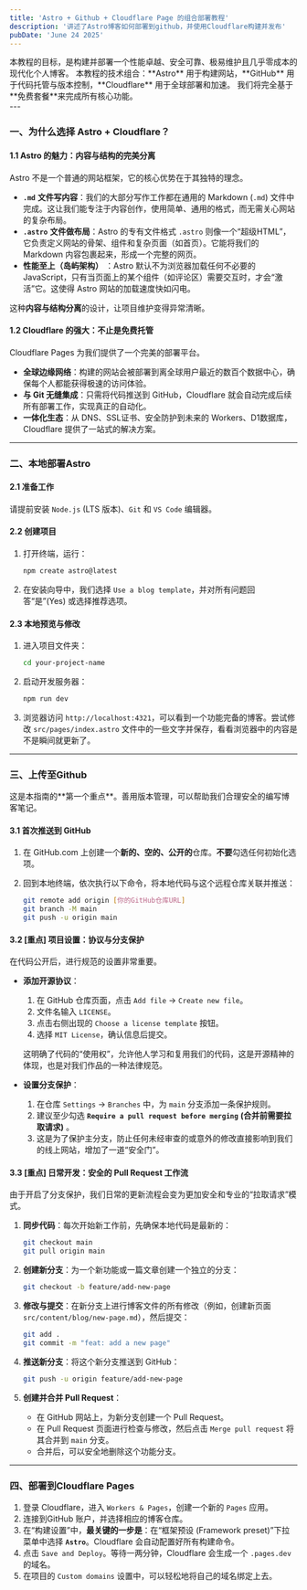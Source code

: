 ```yaml
---
title: 'Astro + Github + Cloudflare Page 的组合部署教程'
description: '讲述了Astro博客如何部署到github，并使用Cloudflare构建并发布'
pubDate: 'June 24 2025'
---
```


<Aside>
本教程的目标，是构建并部署一个性能卓越、安全可靠、极易维护且几乎零成本的现代化个人博客。
本教程的技术组合：**Astro** 用于构建网站，**GitHub** 用于代码托管与版本控制，**Cloudflare** 用于全球部署和加速。
我们将完全基于**免费套餐**来完成所有核心功能。
</Aside>
---

### **一、为什么选择 Astro + Cloudflare？**

#### **1.1 Astro 的魅力：内容与结构的完美分离**

<Aside>
Astro 不是一个普通的网站框架，它的核心优势在于其独特的理念。
</Aside>

-  **`.md`** **文件写内容**：我们的大部分写作工作都在通用的 Markdown (`.md`) 文件中完成。这让我们能专注于内容创作，使用简单、通用的格式，而无需关心网站的复杂布局。
-  **`.astro`** **文件做布局**：Astro 的专有文件格式 `.astro` 则像一个“超级HTML”，它负责定义网站的骨架、组件和复杂页面（如首页）。它能将我们的 Markdown 内容包裹起来，形成一个完整的网页。
- **性能至上（岛屿架构）** ：Astro 默认不为浏览器加载任何不必要的 JavaScript，只有当页面上的某个组件（如评论区）需要交互时，才会“激活”它。这使得 Astro 网站的加载速度快如闪电。

这种**内容与结构分离**的设计，让项目维护变得异常清晰。

#### **1.2 Cloudflare 的强大：不止是免费托管**

<Aside>
Cloudflare Pages 为我们提供了一个完美的部署平台。
</Aside>

- **全球边缘网络**：构建的网站会被部署到离全球用户最近的数百个数据中心，确保每个人都能获得极速的访问体验。
- **与 Git 无缝集成**：只需将代码推送到 GitHub，Cloudflare 就会自动完成后续所有部署工作，实现真正的自动化。
- **一体化生态**：从 DNS、SSL证书、安全防护到未来的 Workers、D1数据库，Cloudflare 提供了一站式的解决方案。

---

### **二、本地部署Astro**

#### **2.1 准备工作**

请提前安装 `Node.js` (LTS 版本)、`Git` 和 `VS Code` 编辑器。

#### **2.2 创建项目**

1. 打开终端，运行：

    ```bash
    npm create astro@latest
    ```
2. 在安装向导中，我们选择 `Use a blog template`，并对所有问题回答“是”(Yes) 或选择推荐选项。

#### **2.3 本地预览与修改**

1. 进入项目文件夹：

    ```bash
    cd your-project-name
    ```
2. 启动开发服务器：

    ```bash
    npm run dev
    ```
3. 浏览器访问 `http://localhost:4321`，可以看到一个功能完备的博客。尝试修改 `src/pages/index.astro` 文件中的一些文字并保存，看看浏览器中的内容是不是瞬间就更新了。

---

### **三、上传至Github**

<Aside>
这是本指南的**第一个重点**。善用版本管理，可以帮助我们合理安全的编写博客笔记。
</Aside>

#### **3.1 首次推送到 GitHub**

1. 在 GitHub.com 上创建一个**新的、空的、公开的**仓库。**不要**勾选任何初始化选项。
2. 回到本地终端，依次执行以下命令，将本地代码与这个远程仓库关联并推送：

    ```bash
    git remote add origin [你的GitHub仓库URL]
    git branch -M main
    git push -u origin main
    ```

#### **3.2 [重点] 项目设置：协议与分支保护**

<Aside>
在代码公开后，进行规范的设置非常重要。
</Aside>

- **添加开源协议**：

  1. 在 GitHub 仓库页面，点击 `Add file` -\> `Create new file`。
  2. 文件名输入 `LICENSE`。
  3. 点击右侧出现的 `Choose a license template` 按钮。
  4. 选择 `MIT License`，确认信息后提交。
    
    这明确了代码的“使用权”，允许他人学习和复用我们的代码，这是开源精神的体现，也是对我们作品的一种法律规范。
    

- **设置分支保护**：

  1. 在仓库 `Settings` -\> `Branches` 中，为 `main` 分支添加一条保护规则。
  2. 建议至少勾选 **`Require a pull request before merging`**  **(合并前需要拉取请求)** 。
  3. 这是为了保护主分支，防止任何未经审查的或意外的修改直接影响到我们的线上网站，增加了一道“安全门”。

#### **3.3 [重点] 日常开发：安全的 Pull Request 工作流**

由于开启了分支保护，我们日常的更新流程会变为更加安全和专业的“拉取请求”模式。

1. **同步代码**：每次开始新工作前，先确保本地代码是最新的：

    ```bash
    git checkout main
    git pull origin main
    ```
2. **创建新分支**：为一个新功能或一篇文章创建一个独立的分支：

    ```bash
    git checkout -b feature/add-new-page
    ```
3. **修改与提交**：在新分支上进行博客文件的所有修改（例如，创建新页面 `src/content/blog/new-page.md`），然后提交：

    ```bash
    git add .
    git commit -m "feat: add a new page"
    ```
4. **推送新分支**：将这个新分支推送到 GitHub：

    ```bash
    git push -u origin feature/add-new-page
    ```
5. **创建并合并 Pull Request**：

    - 在 GitHub 网站上，为新分支创建一个 Pull Request。
    - 在 Pull Request 页面进行检查与修改，然后点击 `Merge pull request` 将其合并到 `main` 分支。
    - 合并后，可以安全地删除这个功能分支。

---

### **四、部署到Cloudflare Pages**

1. 登录 Cloudflare，进入 `Workers & Pages`，创建一个新的 `Pages` 应用。
2. 连接到GitHub 账户，并选择相应的博客仓库。
3. 在“构建设置”中，**最关键的一步是**：在“框架预设 (Framework preset)”下拉菜单中选择 **`Astro`**。Cloudflare 会自动配置好所有构建命令。
4. 点击 `Save and Deploy`。等待一两分钟，Cloudflare 会生成一个 `.pages.dev` 的域名。
5. 在项目的 `Custom domains` 设置中，可以轻松地将自己的域名绑定上去。